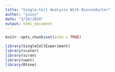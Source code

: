 ```yaml
---
title: "Single-Cell Analysis With Bioconductor"
author: "yincy"
date: "3/16/2020"
output: html_document
---
```


```r
knitr::opts_chunk$set(echo = TRUE)
```

```r
library(SingleCellExperiment)
library(scater)
library(scran)
library(uwot)
library(Rtsne)
```



